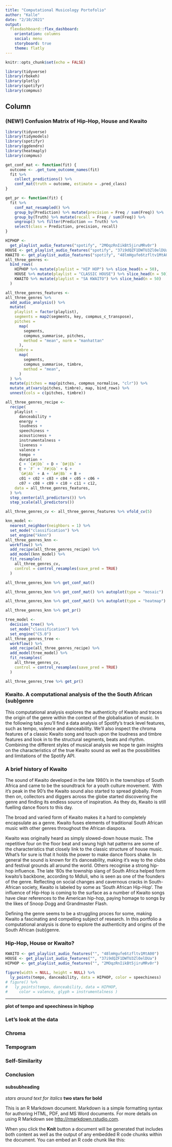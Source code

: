 ```yaml
---
title: "Computational Musicology Portofolio"
author: "Kalle"
date: "2/10/2021"
output: 
  flexdashboard::flex_dashboard:
    orientation: columns
    social: menu
    storyboard: true
    theme: flatly
---
```


```r
knitr::opts_chunk$set(echo = FALSE)
```

```r
library(tidyverse)
library(rbokeh)
library(plotly)
library(spotifyr)
library(compmus)
```

Column {data-width=600}
-----------------------------------------------------------------------

### (NEW!) Confusion Matrix of Hip-Hop, House and Kwaito

```r
library(tidyverse)
library(tidymodels)
library(spotifyr)
library(ggdendro)
library(heatmaply)
library(compmus)

get_conf_mat <- function(fit) {
  outcome <- .get_tune_outcome_names(fit)
  fit %>% 
    collect_predictions() %>% 
    conf_mat(truth = outcome, estimate = .pred_class)
}  

get_pr <- function(fit) {
  fit %>% 
    conf_mat_resampled() %>% 
    group_by(Prediction) %>% mutate(precision = Freq / sum(Freq)) %>% 
    group_by(Truth) %>% mutate(recall = Freq / sum(Freq)) %>% 
    ungroup() %>% filter(Prediction == Truth) %>% 
    select(class = Prediction, precision, recall)
}

HIPHOP <- 
  get_playlist_audio_features("spotify", "2MOqzRnIikBt5jiruMRv0r")
HOUSE <- get_playlist_audio_features("spotify", "37i9dQZF1DWTU3Zl0elDUa")
KWAITO <- get_playlist_audio_features("spotify", "48lmHgufe6tzfltv1MtA00")
all_three_genres <-
  bind_rows(
    HIPHOP %>% mutate(playlist = "HIP HOP") %>% slice_head(n = 50),
    HOUSE %>% mutate(playlist = "CLASSIC HOUSE") %>% slice_head(n = 50),
    KWAITO %>% mutate(playlist = "SA KWAITO") %>% slice_head(n = 50)
  )

all_three_genres_features <-
all_three_genres %>%
  add_audio_analysis() %>% 
  mutate(
    playlist = factor(playlist),
    segments = map2(segments, key, compmus_c_transpose),
    pitches =
      map(
        segments,
        compmus_summarise, pitches,
        method = "mean", norm = "manhattan"
      ),
    timbre =
      map(
        segments,
        compmus_summarise, timbre,
        method = "mean",
      )
  ) %>%
  mutate(pitches = map(pitches, compmus_normalise, "clr")) %>%
  mutate_at(vars(pitches, timbre), map, bind_rows) %>%
  unnest(cols = c(pitches, timbre))

all_three_genres_recipe <-
  recipe(
    playlist ~
      danceability +
      energy +
      loudness +
      speechiness +
      acousticness +
      instrumentalness +
      liveness +
      valence +
      tempo +
      duration +
      C + `C#|Db` + D + `D#|Eb` +
      E + `F` + `F#|Gb` + G +
      `G#|Ab` + A + `A#|Bb` + B +
      c01 + c02 + c03 + c04 + c05 + c06 +
      c07 + c08 + c09 + c10 + c11 + c12,
    data = all_three_genres_features,
  ) %>%
  step_center(all_predictors()) %>%
  step_scale(all_predictors())

all_three_genres_cv <- all_three_genres_features %>% vfold_cv(5)

knn_model <-
  nearest_neighbor(neighbors = 1) %>%
  set_mode("classification") %>% 
  set_engine("kknn")
all_three_genres_knn <- 
  workflow() %>% 
  add_recipe(all_three_genres_recipe) %>% 
  add_model(knn_model) %>% 
  fit_resamples(
    all_three_genres_cv, 
    control = control_resamples(save_pred = TRUE)
  )

all_three_genres_knn %>% get_conf_mat()

all_three_genres_knn %>% get_conf_mat() %>% autoplot(type = "mosaic")

all_three_genres_knn %>% get_conf_mat() %>% autoplot(type = "heatmap")

all_three_genres_knn %>% get_pr()

tree_model <-
  decision_tree() %>%
  set_mode("classification") %>% 
  set_engine("C5.0")
all_three_genres_tree <- 
  workflow() %>% 
  add_recipe(all_three_genres_recipe) %>% 
  add_model(tree_model) %>% 
  fit_resamples(
    all_three_genres_cv, 
    control = control_resamples(save_pred = TRUE)
  )

all_three_genres_tree %>% get_pr()

```
### Kwaito. A computational analysis of the the South African (sub)genre

This computational analysis explores the authenticity of Kwaito and traces the origin of the genre within the context of the globalisation of music.
In the following tabs you’ll find a data analysis of Spotify’s track level features, such as tempo, valence and danceability. We’ll also inspect the chroma features of a classic Kwaito song and touch upon the loudness and timbre features and look in to the structural segments, beats and rhythm. Combining the different styles of musical analysis we hope te gain insights on the characteristics of the true Kwaito sound as well as the possibilities and limitations of the Spotify API.

### A brief history of Kwaito

The sound of Kwaito developed in the late 1980’s in the townships of South Africa and came to be the soundtrack for a youth culture movement.  With it's peak in the 90's the Kwaito sound also started to spread globally. From then on, collectors and diggers across the globe started discovering the genre and finding its endless source of inspiration. As they do, Kwaito is still fuelling dance floors to this day.

The broad and varied form of Kwaito makes it a hard to completely encapsulate as a genre. Kwaito fuses elements of traditional South African music with other genres throughout the African diaspora.

Kwaito was originally heard as simply slowed-down house music. The  repetitive four on the floor beat and swung high hat patterns are some of the characteristics that closely link to the classic structure of house music. What's for sure is that it holds the power to make dance floors shake. In general the sound is known for it's danceability, making it's way to the clubs and festival grounds all around the world.
Others recognise a strong hip-hop influence. The late ‘80s the township slang of South Africa helped form kwaito's backbone, according to Mdluli, who is seen as one of the founders of the genre. Reflecting on social changes and cavernous cracks in South-African society, Kwaito is labeled by some as 'South African Hip-Hop'. The influence of Hip-Hop is coming to the surface as a number of Kwaito songs have clear references to the American hip-hop, paying homage to songs by the likes of Snoop Dogg and Grandmaster Flash.

Defining the genre seems to be a struggling proces for some, making Kwaito a fascinating and compelling subject of research.
In this portfolio a computational analysis is done to explore the authenticity and origins of the South African (sub)genre.


### Hip-Hop, House or Kwaito?


```r
KWAITO <- get_playlist_audio_features("", "48lmHgufe6tzfltv1MtA00")
HOUSE <- get_playlist_audio_features("", "37i9dQZF1DWTU3Zl0elDUa")
HIPHOP <- get_playlist_audio_features("", "2MOqzRnIikBt5jiruMRv0r")

figure(width = NULL, height = NULL) %>%
  ly_points(tempo, danceability, data = HIPHOP, color = speechiness)
# figure() %>%
#   ly_points(tempo, danceability, data = HIPHOP,
#     color = valence, glyph = instrumentalness )


```
*** 

**plot of tempo and speechiness in hiphop**

### Let's look at the data

### Chroma

### Tempogram

### Self-Similarity

### Conclusion
#### subsubheading

*stars around text for italics*
**two stars for bold**


This is an R Markdown document. Markdown is a simple formatting syntax for authoring HTML, PDF, and MS Word documents. For more details on using R Markdown see <http://rmarkdown.rstudio.com>.

When you click the **Knit** button a document will be generated that includes both content as well as the output of any embedded R code chunks within the document. You can embed an R code chunk like this:


